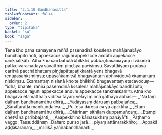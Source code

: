 ```yaml
---
title: "3.1.10 Bandhanasutta"
tableOfContents: false
sidebar:
  order: 2
type: "tipitaka"
basket: "su"
book: "saga"
---
```



<DynamicBreadcrumb />

<Division number="121" book="saga">

<Paragraph number="622" book="saga">
Tena kho pana samayena raññā pasenadinā kosalena mahājanakāyo bandhāpito hoti, appekacce rajjūhi appekacce andūhi appekacce saṅkhalikāhi.
</Paragraph>

<Paragraph number="623" book="saga">
Atha kho sambahulā bhikkhū pubbaṇhasamayaṃ nivāsetvā pattacīvaramādāya sāvatthiṃ piṇḍāya pavisiṃsu. Sāvatthiyaṃ piṇḍāya caritvā pacchābhattaṃ piṇḍapātapaṭikkantā yena bhagavā tenupasaṅkamiṃsu; upasaṅkamitvā bhagavantaṃ abhivādetvā ekamantaṃ nisīdiṃsu. Ekamantaṃ nisinnā kho te bhikkhū bhagavantaṃ etadavocuṃ—  “idha, bhante, raññā pasenadinā kosalena mahājanakāyo bandhāpito, appekacce rajjūhi appekacce andūhi appekacce saṅkhalikāhī”ti.
</Paragraph>

<Paragraph number="624" book="saga">
Atha kho bhagavā etamatthaṃ viditvā tāyaṃ velāyaṃ imā gāthāyo abhāsi—
</Paragraph>

<Paragraph number="625" type="verses" book="saga">
_“Na taṃ daḷhaṃ bandhanamāhu dhīrā,_  
_Yadāyasaṃ dārujaṃ pabbajañca;_  
_Sārattarattā maṇikuṇḍalesu,_  
_Puttesu dāresu ca yā apekkhā._  

</Paragraph>

<Paragraph number="626" type="verses" book="saga">
_Etaṃ daḷhaṃ bandhanamāhu dhīrā,_  
_Ohārinaṃ sithilaṃ duppamuñcaṃ;_  
_Etampi chetvāna paribbajanti,_  
_Anapekkhino kāmasukhaṃ pahāyā”ti._  


</Paragraph>
</Division>

<Paragraph number="627" type="center" book="saga">
Paṭhamo vaggo.



</Paragraph>

<Paragraph number="628" type="center" book="saga">
Tassuddānaṃ


</Paragraph>

<Paragraph number="629" type="verses" book="saga">
_Daharo puriso jarā,_  
_piyaṃ attānarakkhito;_  
_Appakā aḍḍakaraṇaṃ,_  
_mallikā yaññabandhananti._
</Paragraph>